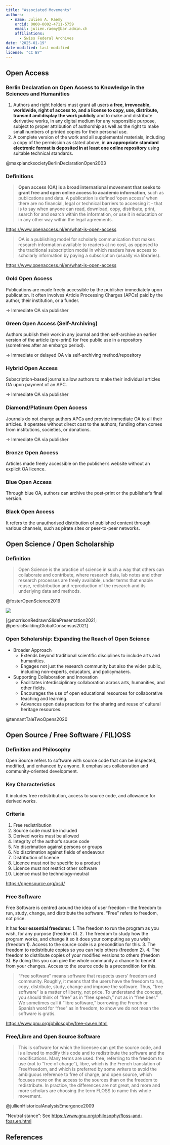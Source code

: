 ---
title: "Associated Movements"
authors: 
  - name: Julien A. Raemy
    orcid: 0000-0002-4711-5759
    email: julien.raemy@bar.admin.ch
    affiliations:
      - Swiss Federal Archives
date: "2025-01-19"
date-modified: last-modified
license: "CC BY"
---

## Open Access 

### Berlin Declaration on Open Access to Knowledge in the Sciences and Humanities

1. Authors and right holders must grant all users **a free, irrevocable, worldwide, right of access to, and a license to copy, use, distribute, transmit and display the work publicly** and to make and distribute derivative works, in any digital medium for any responsible purpose, subject to proper attribution of authorship as well as the right to make small numbers of printed copies for their personal use.
2. A complete version of the work and all supplemental materials, including a copy of the permission as stated above, in **an appropriate standard electronic format is deposited in at least one online repository** using suitable technical standards.

@maxplancksocietyBerlinDeclarationOpen2003

### Definitions

> **Open access (OA) is a broad international movement that seeks to grant free and open online access to academic information**, such as publications and data. A publication is defined 'open access' when there are no financial, legal or technical barriers to accessing it - that is to say when anyone can read, download, copy, distribute, print, search for and search within the information, or use it in education or in any other way within the legal agreements. 

<https://www.openaccess.nl/en/what-is-open-access>

> OA is a publishing model for scholarly communication that makes research information available to readers at no cost, as opposed to the traditional subscription model in which readers have access to scholarly information by paying a subscription (usually via libraries). 

<https://www.openaccess.nl/en/what-is-open-access>

### Gold Open Access

Publications are made freely accessible by the publisher immediately upon publication. It often involves Article Processing Charges (APCs) paid by the author, their institution, or a funder.

&rarr; Immediate OA via publisher

### Green Open Access (Self-Archiving)

Authors publish their work in any journal and then self-archive an earlier version of the article (pre-print) for free public use in a repository (sometimes after an embargo period).

&rarr; Immediate or delayed OA via self-archiving method/repository

### Hybrid Open Access

Subscription-based journals allow authors to make their individual articles OA upon payment of an APC.

&rarr; Immediate OA via publisher

### Diamond/Platinum Open Access

Journals do not charge authors APCs and provide immediate OA to all their articles. It operates without direct cost to the authors; funding often comes from institutions, societies, or donations.

&rarr; Immediate OA via publisher

### Bronze Open Access

Articles made freely accessible on the publisher's website without an explicit OA licence.

### Blue Open Access

Through blue OA, authors can archive the post-print or the publisher’s final version.

### Black Open Access

It refers to the unauthorised distribution of published content through various channels, such as pirate sites or peer-to-peer networks.

## Open Science / Open Scholarship

### Definition

> Open Science is the practice of science in such a way that others can collaborate and contribute, where research data, lab notes and other research processes are freely available, under terms that enable reuse, redistribution and reproduction of the research and its underlying data and methods.

@fosterOpenScience2019

![](https://upload.wikimedia.org/wikipedia/commons/2/28/Osc2021-unesco-open-science-no-gray.png)

[@morrisonRedrawnSlidePresentation2021; @persicBuildingGlobalConsensus2021]

### Open Scholarship: Expanding the Reach of Open Science

- Broader Approach
  - Extends beyond traditional scientific disciplines to include arts and humanities.
  - Engages not just the research community but also the wider public, including non-experts, educators, and policymakers.
- Supporting Collaboration and Innovation
  - Facilitates interdisciplinary collaboration across arts, humanities, and other fields.
  - Encourages the use of open educational resources for collaborative teaching and learning.
  - Advances open data practices for the sharing and reuse of cultural heritage resources.

@tennantTaleTwoOpens2020

## Open Source / Free Software / F(L)OSS

### Definition and Philosophy 

Open Source refers to software with source code that can be inspected, modified, and enhanced by anyone. It emphasises collaboration and community-oriented development.

### Key Characteristics

It includes free redistribution, access to source code, and allowance for derived works.

### Criteria

1. Free redistribution
2. Source code must be included
3. Derived works must be allowed
4. Integrity of the author's source code
5. No discrimation against persons or groups
6. No discrimation against fields of endeavour
7. Distribution of licence
8. Licence must not be specific to a product
9. Licence must not restrict other software
10. Licence must be technology-neutral

<https://opensource.org/osd/>

### Free Software

Free Software is centred around the idea of user freedom – the freedom to run, study, change, and distribute the software. "Free" refers to freedom, not price.

It has **four essential freedoms**:
1. The freedom to run the program as you wish, for any purpose (freedom 0).
2. The freedom to study how the program works, and change it so it does your computing as you wish (freedom 1). Access to the source code is a precondition for this.
3. The freedom to redistribute copies so you can help others (freedom 2).
4. The freedom to distribute copies of your modified versions to others (freedom 3). By doing this you can give the whole community a chance to benefit from your changes. Access to the source code is a precondition for this.

> “Free software” means software that respects users' freedom and community. Roughly, it means that the users have the freedom to run, copy, distribute, study, change and improve the software. Thus, “free software” is a matter of liberty, not price. To understand the concept, you should think of “free” as in “free speech,” not as in “free beer.” We sometimes call it “libre software,” borrowing the French or Spanish word for “free” as in freedom, to show we do not mean the software is gratis.

<https://www.gnu.org/philosophy/free-sw.en.html>

### Free/Libre and Open Source Software

> This is software for which the licensee can get the source code, and is allowed to modify this code and to redistribute the software and the modifications. Many terms are used: free, referring to the freedom to use (not to “free of charge”), libre, which is the French translation of Free/freedom, and which is preferred by some writers to avoid the ambiguous reference to free of charge, and open source, which focuses more on the access to the sources than on the freedom to redistribute. In practice, the differences are not great, and more and more scholars are choosing the term FLOSS to name this whole movement.

@jullienHistoricalAnalysisEmergence2009

"Neutral stance": See <https://www.gnu.org/philosophy/floss-and-foss.en.html>

## References
